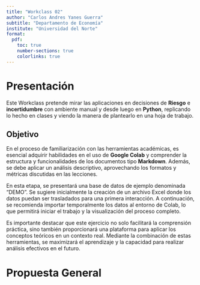 ```yaml
---
title: "Workclass 02"
author: "Carlos Andres Yanes Guerra"
subtitle: "Departamento de Economía"
institute: "Universidad del Norte"
format:
  pdf:
    toc: true
    number-sections: true
    colorlinks: true
---
```


# Presentación

Este Workclass pretende mirar las aplicaciones en decisiones de **Riesgo** e **incertidumbre** con ambiente manual y desde luego en **Python**, replicando lo hecho en clases y viendo la manera de plantearlo en una hoja de trabajo.

## Objetivo

En el proceso de familiarización con las herramientas académicas, es esencial adquirir habilidades en el uso de **Google Colab** y comprender la estructura y funcionalidades de los documentos tipo **Markdown**. Además, se debe aplicar un análisis descriptivo, aprovechando los formatos y métricas discutidas en las lecciones.

En esta etapa, se presentará una base de datos de ejemplo denominada "DEMO". Se sugiere inicialmente la creación de un archivo Excel donde los datos puedan ser trasladados para una primera interacción. A continuación, se recomienda importar temporalmente los datos al entorno de Colab, lo que permitirá iniciar el trabajo y la visualización del proceso completo.

Es importante destacar que este ejercicio no solo facilitará la comprensión práctica, sino también proporcionará una plataforma para aplicar los conceptos teóricos en un contexto real. Mediante la combinación de estas herramientas, se maximizará el aprendizaje y la capacidad para realizar análisis efectivos en el futuro.


\newpage
# Propuesta General